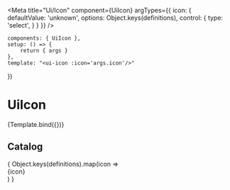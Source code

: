 
<Meta title="Ui/Icon"
      component={UiIcon}
      argTypes={{
          icon: {
              defaultValue: 'unknown',
              options: Object.keys(definitions),
              control: {
                  type: 'select',
              }
          }
      }}
/>

    components: { UiIcon },
    setup: () => {
        return { args }
    },
    template: "<ui-icon :icon='args.icon'/>"
})


# UiIcon
<Canvas>
    <Story name="Default">{Template.bind({})}</Story>
</Canvas>

<ArgsTable story="Default" />

## Catalog
<div className="icon-catalog">
    { Object.keys(definitions).map(icon =>
        <div className="icon-catalog__entry">
            <div className="icon-catalog__icon">
                <Icon icon={icon} />
            </div>
            <span className="icon-catalog__icon-name">{icon}</span>
        </div>
    ) }
</div>
